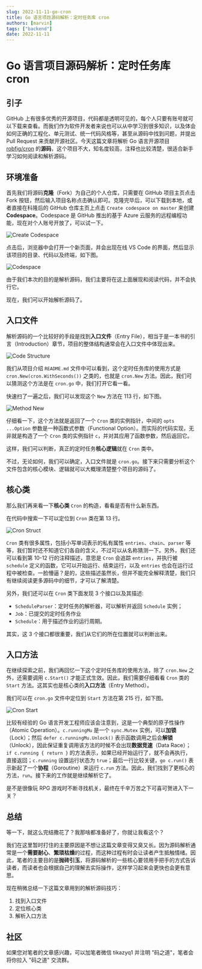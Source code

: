 ```yaml
---
slug: 2022-11-11-go-cron
title: Go 语言项目源码解析：定时任务库 cron
authors: [marvin]
tags: ["backend"]
date: 2022-11-11
---
```



# Go 语言项目源码解析：定时任务库 cron

## 引子

GitHub 上有很多优秀的开源项目，代码都是透明可见的，每个人只要有账号就可以下载来查看。而我们作为软件开发者来说也可以从中学习到很多知识，以及体会如何正确的工程化、单元测试、统一代码风格等，甚至从源码中找到问题，并提出 Pull Request 来贡献开源社区。今天这篇文章将解析 Go 语言开源项目 [robfig/cron](https://github.com/robfig/cron) 的**源码**，这个项目不大，知名度较高，注释也比较清楚，很适合新手学习如何阅读和解析源码。

## 环境准备

首先我们将源码**克隆**（Fork）为自己的个人仓库，只需要在 GitHub 项目主页点击 Fork 按钮，然后输入项目名称点击确认即可。克隆完毕后，可以下载到本地，或者直接在科隆后的 GitHub 仓库主页上点击 `Create codespace on master` 来创建 **Codespace**。Codespace 是 GitHub 推出的基于 Azure 云服务的远程编程功能，现在对个人账号开放了，可以试一下。

![Create Codespace](https://tva1.sinaimg.cn/large/008vxvgGly1h81k5lxvfij30bh0awjrq.jpg)

点击后，浏览器中会打开一个新页面，并会出现在线 VS Code 的界面，然后显示该项目的目录、代码以及终端，如下图。

![Codespace](https://tva1.sinaimg.cn/large/008vxvgGly1h81kb1qrcfj31fz0u0jxk.jpg)

由于我们本次的目的是解析源码，我们主要将在这上面展现和阅读代码，并不会执行它。

现在，我们可以开始解析源码了。

## 入口文件

解析源码的一个比较好的手段是找到**入口文件**（Entry File），相当于是一本书的引言（Introduction）章节，项目的整体结构通常会在入口文件中体现出来。

![Code Structure](https://tva1.sinaimg.cn/large/008vxvgGly1h81kaj34kpj307u0ccjrm.jpg)

我们从项目介绍 `README.md` 文件中可以看到，这个定时任务库的使用方式是 `cron.New(cron.WithSeconds())` 之类的，也就是 `cron.New` 方法。因此，我们可以猜测这个方法是在 `cron.go` 中，我们打开它看一看。

快速扫了一遍之后，我们可以发现这个 `New` 方法在 113 行，如下图。

![Method New](https://tva1.sinaimg.cn/large/008vxvgGly1h81khai90uj31lk0u0dkf.jpg)

仔细看一下，这个方法就是返回了一个 `Cron` 类的实例指针，中间的 `opts ...Option` 参数是一种函数式参数（Functional Option）。而实际的代码实现，无非就是构造了一个 `Cron` 类的实例指针 `c`，并对其应用了函数参数，然后返回它。

这样，我们可以判断，真正的定时任务**核心逻辑**就在 `Cron` 类中。

不过，无论如何，我们可以确定，入口文件就是 `cron.go`。接下来只需要分析这个文件包含的核心模块、逻辑就可以大概理清楚整个项目的源码了。

## 核心类

那么我们再来看一下**核心类** `Cron` 的构造，看看是否有什么新东西。

在代码中搜索一下可以定位到 `Cron` 类在第 13 行。

![Cron Struct](https://tva1.sinaimg.cn/large/008vxvgGly1h81kol3ykqj30vp0u00w1.jpg)

 `Cron` 类有很多属性，包括小写单词表示的私有属性 `entries`、`chain`、`parser` 等等，我们暂时还不知道它们各自的含义，不过可以从名称猜测一下。另外，我们还可以看到第 10-12 行的注释描述，意思是 `Cron` 会追踪 `entries`，并执行被 `schedule` 定义的函数，它可以开始运行、结束运行，以及 `entries` 也会在运行过程中被检查。一脸懵逼？是的，这些描述虽然长，但并不能完全解释清楚，我们只有继续阅读更多源码中的细节，才可以了解清楚。

另外，我们还可以在 `Cron` 类下面发现 3 个接口以及其描述:

- `ScheduleParser`：定时任务的解析器，可以解析并返回 `Schedule` 实例；
- `Job`：已提交的定时任务作业
- `Schedule`：用于描述作业的运行周期。

其实，这 3 个接口都很重要，我们从它们的所在位置就可以判断出来。

## 入口方法

在继续探索之前，我们再回忆一下这个定时任务库的使用方法，除了 `cron.New` 之外，还需要调用 `c.Start()` 才能正式生效。因此，我们需要仔细看看 `Cron` 类的 `Start` 方法。这其实也是核心类的**入口方法**（Entry Method）。

我们可以在 `cron.go` 文件中定位到 `Start` 方法在第 215 行，如下图。

![Cron Start](https://tva1.sinaimg.cn/large/008vxvgGly1h81l3c6nxwj310o0ammy3.jpg)

比较有经验的 Go 语言开发工程师应该会注意到，这是一个典型的原子性操作（Atomic Operation）。`c.runningMu` 是一个 `sync.Mutex` 实例，可以**加锁**（Lock）；然后 `defer c.runningMu.Unlock()` 表示函数调用之后会**解锁**（Unlock），因此保证重复调用该方法的时候不会出现**数据竞速**（Data Race）；`if c.running { return }` 的方法表示，如果已经开始运行了，就不会再执行，直接返回；`c.running` 设置运行状态为 `true`；最后一行比较关键，`go c.run()` 表示新起了一个**协程**（Goroutine）来运行 `c.run` 方法。因此，我们找到了更核心的方法，`run`。接下来的工作就是继续解析它了。

是不是很像玩 RPG 游戏时不断寻找机关，最终在千辛万苦之下可喜可贺进入下一关？

## 总结

等一下，就这么完结撒花了？我那啥都准备好了，你就让我看这个？

我们在这里暂时打住的主要原因是不想让这篇文章变得又臭又长。因为源码解析通常是一个**需要耐心**、**繁琐枯燥**的过程，而这种过程有时会让读者产生抵触情绪。因此，笔者的主要目的是**抛砖引玉**，将源码解析的一些核心要领用手把手的方式告诉读者，而读者也会根据自己的理解去实际操作，这样学习起来会更快也会更有意思。

现在稍微总结一下这篇文章用到的解析源码技巧：

1. 找到入口文件
2. 定位核心类
3. 解析入口方法

## 社区

如果您对笔者的文章感兴趣，可以加笔者微信 tikazyq1 并注明 "码之道"，笔者会将你拉入 "码之道" 交流群。
